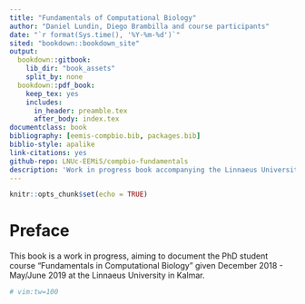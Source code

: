 ```yaml
---
title: "Fundamentals of Computational Biology"
author: "Daniel Lundin, Diego Brambilla and course participants"
date: "`r format(Sys.time(), '%Y-%m-%d')`"
sited: "bookdown::bookdown_site"
output: 
  bookdown::gitbook:
    lib_dir: "book_assets"
    split_by: none
  bookdown::pdf_book:
    keep_tex: yes
    includes:
      in_header: preamble.tex
      after_body: index.tex
documentclass: book
bibliography: [eemis-compbio.bib, packages.bib]
biblio-style: apalike
link-citations: yes
github-repo: LNUc-EEMiS/compbio-fundamentals
description: 'Work in progress book accompanying the Linnaeus University/EEMiS PhD student course "Fundamentals in Computational Biology".'
---
```


```r
knitr::opts_chunk$set(echo = TRUE)
```

# Preface {#preface}

This book is a work in progress, aiming to document the PhD student course "Fundamentals in Computational Biology"
given December 2018 - May/June 2019 at the Linnaeus University in Kalmar.

```r
# vim:tw=100
```
